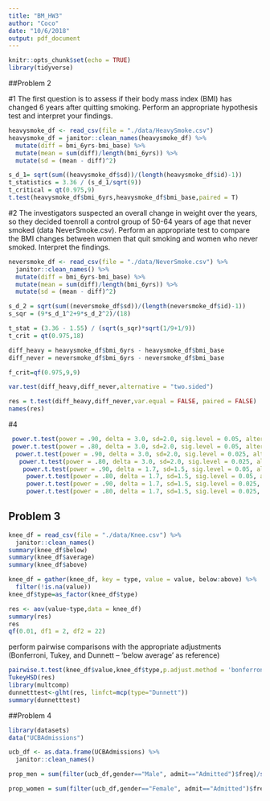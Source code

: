 ```yaml
---
title: "BM_HW3"
author: "Coco"
date: "10/6/2018"
output: pdf_document
---
```


```r
knitr::opts_chunk$set(echo = TRUE)
library(tidyverse)
```

##Problem 2

#1 
The first question is to assess if their body mass index (BMI) has changed 6 years after quitting smoking. Perform an appropriate hypothesis test and interpret your findings.


```r
heavysmoke_df <- read_csv(file = "./data/HeavySmoke.csv") 
heavysmoke_df = janitor::clean_names(heavysmoke_df) %>% 
  mutate(diff = bmi_6yrs-bmi_base) %>% 
  mutate(mean = sum(diff)/length(bmi_6yrs)) %>% 
  mutate(sd = (mean - diff)^2)

s_d_1= sqrt(sum((heavysmoke_df$sd))/(length(heavysmoke_df$id)-1))
t_statistics = 3.36 / (s_d_1/sqrt(9))
t_critical = qt(0.975,9)
t.test(heavysmoke_df$bmi_6yrs,heavysmoke_df$bmi_base,paired = T)
```

#2
The investigators suspected an overall change in weight over the years, so they decided toenroll a control group of 50-64 years of age that never smoked (data NeverSmoke.csv). Perform an appropriate test to compare the BMI changes between women that quit smoking and women who never smoked. Interpret the findings.

```r
neversmoke_df <- read_csv(file = "./data/NeverSmoke.csv") %>% 
  janitor::clean_names() %>% 
  mutate(diff = bmi_6yrs-bmi_base) %>% 
  mutate(mean = sum(diff)/length(bmi_6yrs)) %>% 
  mutate(sd = (mean - diff)^2)

s_d_2 = sqrt(sum((neversmoke_df$sd))/(length(neversmoke_df$id)-1))
s_sqr = (9*s_d_1^2+9*s_d_2^2)/(18)

t_stat = (3.36 - 1.55) / (sqrt(s_sqr)*sqrt(1/9+1/9))
t_crit = qt(0.975,18)

diff_heavy = heavysmoke_df$bmi_6yrs - heavysmoke_df$bmi_base
diff_never = neversmoke_df$bmi_6yrs - neversmoke_df$bmi_base

f_crit=qf(0.975,9,9)

var.test(diff_heavy,diff_never,alternative = "two.sided")

res = t.test(diff_heavy,diff_never,var.equal = FALSE, paired = FALSE)
names(res)
```

#4
```r
 power.t.test(power = .90, delta = 3.0, sd=2.0, sig.level = 0.05, alternative = c("two.sided"))
 power.t.test(power = .80, delta = 3.0, sd=2.0, sig.level = 0.05, alternative = c("two.sided"))
  power.t.test(power = .90, delta = 3.0, sd=2.0, sig.level = 0.025, alternative = c("two.sided"))
   power.t.test(power = .80, delta = 3.0, sd=2.0, sig.level = 0.025, alternative = c("two.sided"))
    power.t.test(power = .90, delta = 1.7, sd=1.5, sig.level = 0.05, alternative = c("two.sided"))
     power.t.test(power = .80, delta = 1.7, sd=1.5, sig.level = 0.05, alternative = c("two.sided"))
     power.t.test(power = .90, delta = 1.7, sd=1.5, sig.level = 0.025, alternative = c("two.sided"))
     power.t.test(power = .80, delta = 1.7, sd=1.5, sig.level = 0.025, alternative = c("two.sided"))
```

## Problem 3

```r
knee_df = read_csv(file = "./data/Knee.csv") %>% 
  janitor::clean_names()
summary(knee_df$below)
summary(knee_df$average)
summary(knee_df$above)

knee_df = gather(knee_df, key = type, value = value, below:above) %>% 
  filter(!is.na(value)) 
knee_df$type=as_factor(knee_df$type)

res <- aov(value~type,data = knee_df)
summary(res)
res
qf(0.01, df1 = 2, df2 = 22)
```

perform pairwise comparisons with the appropriate adjustments (Bonferroni, Tukey, and Dunnett – ‘below average’ as reference)
```r
pairwise.t.test(knee_df$value,knee_df$type,p.adjust.method = 'bonferroni')
TukeyHSD(res)
library(multcomp)
dunnetttest<-glht(res, linfct=mcp(type="Dunnett"))
summary(dunnetttest)
```

##Problem 4
```r

library(datasets)
data("UCBAdmissions")

ucb_df <- as.data.frame(UCBAdmissions) %>% 
  janitor::clean_names() 

prop_men = sum(filter(ucb_df,gender=="Male", admit=="Admitted")$freq)/sum(filter(ucb_df,gender=="Male")$freq)

prop_women = sum(filter(ucb_df,gender=="Female", admit=="Admitted")$freq)/sum(filter(ucb_df,gender=="Female")$freq)






```











